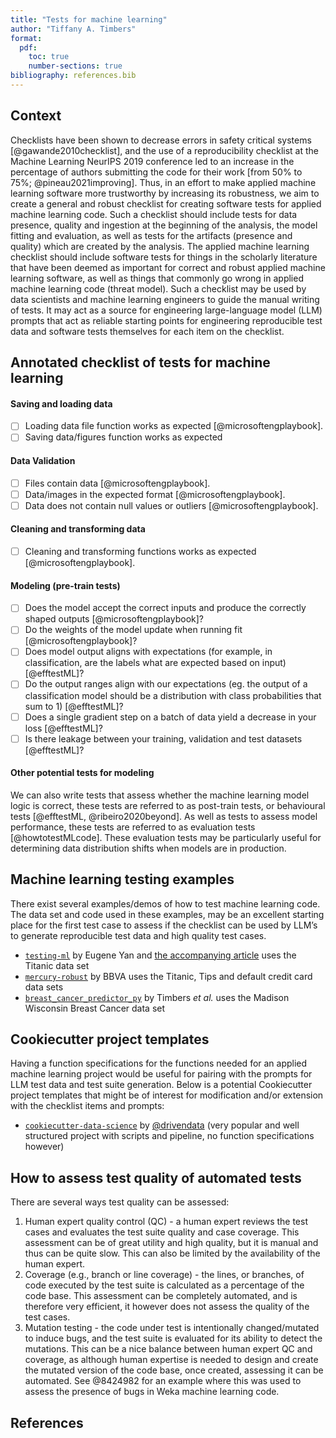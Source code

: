 ```yaml
---
title: "Tests for machine learning"
author: "Tiffany A. Timbers"
format:
  pdf:
    toc: true
    number-sections: true
bibliography: references.bib
---
```


## Context

Checklists have been shown to decrease errors 
in safety critical systems [@gawande2010checklist], 
and the use of a reproducibility checklist 
at the Machine Learning NeurIPS 2019 conference led to an increase 
in the percentage of authors submitting the code for their work 
[from 50% to 75%; @pineau2021improving]. 
Thus, in an effort to make applied machine learning software more trustworthy
by increasing its robustness, 
we aim to create a general and robust checklist 
for creating software tests for applied machine learning code. 
Such a checklist should include tests for data presence, quality 
and ingestion at the beginning of the analysis, 
the model fitting and evaluation, 
as well as tests for the artifacts (presence and quality) 
which are created by the analysis. 
The applied machine learning checklist should include software tests
for things in the scholarly literature that have been deemed as important
for correct and robust applied machine learning software,
as well as things that commonly go wrong in applied machine learning code
(threat model).
Such a checklist may be used by data scientists and machine learning engineers
to guide the manual writing of tests.
It may act as a source for engineering large-language model (LLM) prompts 
that act as reliable starting points for engineering reproducible test data 
and software tests themselves for each item on the checklist. 

## Annotated checklist of tests for machine learning

#### Saving and loading data

- [ ] Loading data file function works as expected [@microsoftengplaybook].
- [ ] Saving data/figures function works as expected

#### Data Validation

- [ ] Files contain data [@microsoftengplaybook].
- [ ] Data/images in the expected format [@microsoftengplaybook].
- [ ] Data does not contain null values or outliers [@microsoftengplaybook].

#### Cleaning and transforming data

- [ ] Cleaning and transforming functions works as expected [@microsoftengplaybook].

#### Modeling (pre-train tests)

- [ ] Does the model accept the correct inputs and produce the correctly shaped outputs [@microsoftengplaybook]?
- [ ] Do the weights of the model update when running fit [@microsoftengplaybook]?
- [ ] Does model output aligns with expectations (for example, in classification, are the labels what are expected based on input) [@efftestML]?
- [ ] Do the output ranges align with our expectations (eg. the output of a classification model should be a distribution with class probabilities that sum to 1) [@efftestML]?
- [ ] Does a single gradient step on a batch of data yield a decrease in your loss [@efftestML]?
- [ ] Is there leakage between your training, validation and test datasets [@efftestML]?

#### Other potential tests for modeling

We can also write tests that assess 
whether the machine learning model logic is correct,
these tests are referred to as post-train tests, or behavioural tests 
[@efftestML, @ribeiro2020beyond].
As well as tests to assess model performance,
these tests are referred to as evaluation tests [@howtotestMLcode].
These evaluation tests may be particularly useful for 
determining data distribution shifts when models are in production.

## Machine learning testing examples

There exist several examples/demos of how to test machine learning code. 
The data set and code used in these examples, 
may be an excellent starting place for the first test case to assess if 
the checklist can be used by LLM's to generate reproducible test data 
and high quality test cases.

- [`testing-ml`](https://github.com/eugeneyan/testing-ml) by Eugene Yan and [the accompanying article](https://eugeneyan.com/writing/testing-ml/#model-evaluation-to-ensure-satisfactory-performance)
uses the Titanic data set
- [`mercury-robust`](https://github.com/BBVA/mercury-robust) by BBVA uses the Titanic, Tips and default credit card data sets
- [`breast_cancer_predictor_py`](https://github.com/ttimbers/breast_cancer_predictor_py) by Timbers *et al.* uses the Madison Wisconsin Breast Cancer data set

## Cookiecutter project templates

Having a function specifications for the functions 
needed for an applied machine learning project 
would be useful for pairing with the prompts 
for LLM test data and test suite generation.
Below is a potential Cookiecutter project templates 
that might be of interest for modification and/or extension 
with the checklist items and prompts:

- [`cookiecutter-data-science`](https://github.com/drivendata/cookiecutter-data-science) by [\@drivendata](https://github.com/drivendata) (very popular and well structured project with scripts and pipeline, no function specifications however) 

## How to assess test quality of automated tests

There are several ways test quality can be assessed:

1. Human expert quality control (QC) - a human expert reviews the test cases and evaluates the test suite quality and case coverage. This assessment can be of great utility and high quality, but it is manual and thus can be quite slow. This can also be limited by the availability of the human expert.
2. Coverage (e.g., branch or line coverage) - the lines, or branches, of code executed by the test suite is calculated as a percentage of the code base. This assessment can be completely automated, and is therefore very efficient, it however does not assess the quality of the test cases.
3. Mutation testing - the code under test is intentionally changed/mutated to induce bugs, and the test suite is evaluated for its ability to detect the mutations. This can be a nice balance between human expert QC and coverage, as although human expertise is needed to design and create the mutated version of the code base, once created, assessing it can be automated. See @8424982 for an example where this was used to assess the presence of bugs in Weka machine learning code.

## References